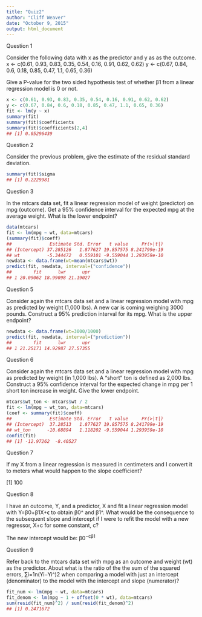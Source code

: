 ```yaml
---
title: "Quiz2"
author: "Cliff Weaver"
date: "October 9, 2015"
output: html_document
---
```


Question 1

Consider the following data with x as the predictor and y as as the outcome.
x <- c(0.61, 0.93, 0.83, 0.35, 0.54, 0.16, 0.91, 0.62, 0.62)
y <- c(0.67, 0.84, 0.6, 0.18, 0.85, 0.47, 1.1, 0.65, 0.36)

Give a P-value for the two sided hypothesis test of whether β1 from a linear regression model is 0 or not.
```r
x <- c(0.61, 0.93, 0.83, 0.35, 0.54, 0.16, 0.91, 0.62, 0.62)
y <- c(0.67, 0.84, 0.6, 0.18, 0.85, 0.47, 1.1, 0.65, 0.36)
fit <- lm(y ~ x)
summary(fit)
summary(fit)$coefficients
summary(fit)$coefficients[2,4]
## [1] 0.05296439
```

Question 2

Consider the previous problem, give the estimate of the residual standard deviation.
```r
summary(fit)$sigma
## [1] 0.2229981
```

Question 3

In the mtcars data set, fit a linear regression model of weight (predictor) on mpg (outcome). Get a 95% confidence interval for the expected mpg at the average weight. What is the lower endpoint?
```r
data(mtcars)
fit <- lm(mpg ~ wt, data=mtcars)
(summary(fit)$coeff)
##              Estimate Std. Error   t value     Pr(>|t|)
## (Intercept) 37.285126   1.877627 19.857575 8.241799e-19
## wt          -5.344472   0.559101 -9.559044 1.293959e-10
newdata <- data.frame(wt=mean(mtcars$wt))
predict(fit, newdata, interval=("confidence"))
##        fit      lwr      upr
## 1 20.09062 18.99098 21.19027
```

Question 5

Consider again the mtcars data set and a linear regression model with mpg as predicted by weight (1,000 lbs). A new car is coming weighing 3000 pounds. Construct a 95% prediction interval for its mpg. What is the upper endpoint?
```r
newdata <- data.frame(wt=3000/1000)
predict(fit, newdata, interval=("prediction"))
##        fit      lwr      upr
## 1 21.25171 14.92987 27.57355
```

Question 6

Consider again the mtcars data set and a linear regression model with mpg as predicted by weight (in 1,000 lbs). A “short” ton is defined as 2,000 lbs. Construct a 95% confidence interval for the expected change in mpg per 1 short ton increase in weight. Give the lower endpoint.
```r
mtcars$wt_ton <- mtcars$wt / 2
fit <- lm(mpg ~ wt_ton, data=mtcars)
(coef <- summary(fit)$coeff)
##              Estimate Std. Error   t value     Pr(>|t|)
## (Intercept)  37.28513   1.877627 19.857575 8.241799e-19
## wt_ton      -10.68894   1.118202 -9.559044 1.293959e-10
confit(fit)
## [1] -12.97262  -8.40527
```

Question 7

If my X from a linear regression is measured in centimeters and I convert it to meters what would happen to the slope coefficient?

[1] 100

Question 8

I have an outcome, Y, and a predictor, X and fit a linear regression model with Y=β0+β1X+ϵ to obtain β0^ and β1^. What would be the consequence to the subsequent slope and intercept if I were to refit the model with a new regressor, X+c for some constant, c?

The new intercept would be: β0^−cβ1^

Question 9

Refer back to the mtcars data set with mpg as an outcome and weight (wt) as the predictor. About what is the ratio of the the sum of the squared errors, ∑i=1n(Yi−Yi^)2 when comparing a model with just an intercept (denominator) to the model with the intercept and slope (numerator)?
```r
fit_num <- lm(mpg ~ wt, data=mtcars)
fit_denom <- lm(mpg ~ 1 + offset(0 * wt), data=mtcars)
sum(resid(fit_num)^2) / sum(resid(fit_denom)^2)
## [1] 0.2471672
```